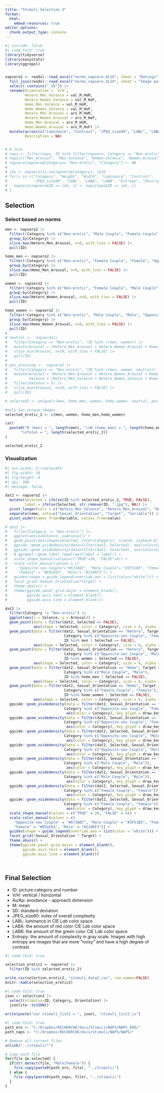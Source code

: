 ```yaml
---
title: "Stimuli Selection 2"
format:
  html:
    embed-resources: true
editor_options: 
  chunk_output_type: console
---
```


```r
#| include: false
#| code-fold: true
library(tidyverse)
library(easystats)
library(ggrepel)


napsero2 <- readxl::read_excel("norms_napsero.XLSX", sheet = "Ratings") |>
  full_join(readxl::read_excel("norms_napsero.XLSX", sheet = "Image parameters"), by = join_by("ID", "Category")) |>
  select(-contains("_SD")) |>
  rename(Orientation = `V/H`,
         Hetero_Men_Valence = val_M_HeM,
         Hetero_Women_Valence = val_M_HeF,
         Homo_Men_Valence = val_M_HoM,
         Homo_Women_Valence = val_M_HoF,
         Hetero_Men_Arousal = aro_M_HeM,
         Hetero_Women_Arousal = aro_M_HeF,
         Homo_Men_Arousal = aro_M_HoM,
         Homo_Women_Arousal = aro_M_HoF) |>
  mutate(across(c("Luminance", "Contrast", "JPEG_size80", "LABL", "LABA", "LABB", "Entropy"), as.numeric),
         Description = NA)


# # Join
# naps <- filter(naps, ID %in% filter(napsero, Category == "Non-erotic")$ID)
# naps[c("Men_Arousal", "Men_Valence", "Women_Valence", "Women_Arousal", "Nr", "Orientation")] <- NA
# napsero[napsero$Category== "Non-erotic", "Category"] <- NA
# 
# ids <- napsero[is.na(napsero$Category), ]$ID
# for(c in c("Category", "Height", "Width", "Luminance", "Contrast",
#            "JPEG_size80", "LABL", "LABA", "LABB", "Entropy", "Description")) {
#   napsero[napsero$ID == ids, c] <- naps[naps$ID == ids, c]
# }

```


## Selection

### Select based on norms
```r
men <- napsero2 |>
  filter(!Category %in% c("Non-erotic", "Male Couple", "Female Couple", "Male")) |>
  group_by(Category) |>
  slice_max(Hetero_Men_Arousal, n=8, with_ties = FALSE) |>
  pull(ID)

homo_men <- napsero2 |>
  filter(!Category %in% c("Non-erotic", "Female Couple", "Female", "Opposite-sex Couple")) |>
  group_by(Category) |>
  slice_max(Homo_Men_Arousal, n=8, with_ties = FALSE) |>
  pull(ID) 

women <- napsero2 |>
  filter(!Category %in% c("Non-erotic", "Female Couple", "Male Couple", "Female"), !ID %in% men) |>
  group_by(Category) |>
  slice_max(Hetero_Women_Arousal, n=8, with_ties = FALSE) |>
  pull(ID) 

homo_women <- napsero2 |>
  filter(!Category %in% c("Non-erotic", "Male Couple", "Male", "Opposite-sex Couple"), !ID %in% men) |>
  group_by(Category) |>
  slice_max(Homo_Women_Arousal, n=8, with_ties = FALSE) |>
  pull(ID) 
# 
# neutral <-  napsero2|>
#   filter(Category == "Non-erotic", !ID %in% c(men, women)) |>
#   mutate(Arousal = (Hetero_Men_Arousal + Hetero_Women_Arousal + Homo_Men_Arousal + Homo_Women_Arousal ) / 4) |>
#   slice_min(Arousal, n=10, with_ties = FALSE) |>
#   pull(ID)
# 
# pos_arousing <-  napsero2 |>
#   filter(Category == "Non-erotic", !ID %in% c(men, women, neutral)) |>
#   mutate(Arousal = (Hetero_Men_Arousal + Hetero_Women_Arousal + Homo_Men_Arousal + Homo_Women_Arousal) / 4,
#          Valence = (Hetero_Men_Valence + Hetero_Women_Valence + Homo_Men_Valence + Homo_Women_Valence) / 4) |>
#   filter(Valence > 5) |>
#   slice_max(Arousal, n=10, with_ties = FALSE) |>
#   pull(ID)

# selected2 <- unique(c(men, homo_men, women, homo_women, neutral, pos_arousing))

#only has unique images 
selected_erotic_2 <- c(men, women, homo_men,homo_women)

cat(
  paste0("N (men) = ", length(men), "\nN (homo_men) = ", length(homo_men),  "\nN (women) = ", length(women), "\nN (homo_women) = ", length(homo_women),
       "\nTotal = ", length(selected_erotic_2))
)

```

```r
selected_erotic_2

```

### Visualization

```r
#| out.width: 1\\textwidth
#| fig.width: 10
#| fig.height: 8
#| dpi: 300
#| message: false

dat2 <- napsero2 |>
  mutate(Selected = ifelse(ID %in% selected_erotic_2, TRUE, FALSE),
         label = ifelse(Selected, str_remove(ID, ".jpg"), NA)) |>
  pivot_longer(cols = c("Hetero_Men_Valence", "Hetero_Men_Arousal", "Hetero_Women_Valence", "Hetero_Women_Arousal", "Homo_Men_Valence", "Homo_Men_Arousal", "Homo_Women_Valence", "Homo_Women_Arousal")) |>
  separate(name, into=c("Sexual_Orientation", "Target", "Variable")) |>
  pivot_wider(names_from=Variable, values_from=value)

# dat2 |>
#   filter(Category != "Non-erotic") |>
#   ggplot(aes(x=Valence, y=Arousal)) +
#   geom_point(aes(shape=Selected, color=Category), size=6, alpha=0.8) +
#   ggside::geom_ysidedensity(data=filter(dat2, Selected), aes(color=Category), key_glyph = draw_key_blank) +
#   ggside::geom_xsidedensity(data=filter(dat2, Selected), aes(color=Category), key_glyph = draw_key_blank) +
#   # ggrepel::geom_label_repel(aes(label = label)) +
#   scale_shape_manual(values=c("TRUE"=20, "FALSE"=4)) +
#   scale_color_manual(values = c(
#     "Opposite-sex Couple"="#673AB7", "Male Couple"= "#3F51B5", "Female Couple" = "#9C27B0",
#     "Female" = "#E91E63", "Male"= "#2196F3")) +
#   guides(shape = guide_legend(override.aes = list(color="white"))) +
#   facet_grid(~Sexual_Orientation*Target) +
#   theme_abyss() +
#   theme(ggside.panel.grid.major = element_blank(), 
#         ggside.axis.text = element_blank(),
#         ggside.axis.line = element_blank())

dat2 |>
  filter(Category != "Non-erotic") |>
  ggplot(aes(x = Valence, y = Arousal)) +
  geom_point(data = filter(dat2, Selected == FALSE),
             aes(shape = Selected, color = Category), size = 4, alpha = 0.3) +
  geom_point(data = filter(dat2, Sexual_Orientation == "Hetero", Target == "Men",
                           Category %in% c("Opposite-sex Couple", "Female"), 
                           ID %in% men | Selected == FALSE),
             aes(shape = Selected, color = Category), size = 6, alpha = 0.8) +
  geom_point(data = filter(dat2, Sexual_Orientation == "Hetero", Target == "Women",
                           Category %in% c("Opposite-sex Couple", "Male"),
                           ID %in% women | Selected == FALSE),
             aes(shape = Selected, color = Category), size = 6, alpha = 0.8) +
  geom_point(data = filter(dat2, Sexual_Orientation == "Homo", Target == "Men",
                           Category %in% c("Male Couple", "Male"), 
                           ID %in% homo_men | Selected == FALSE),
             aes(shape = Selected, color = Category), size = 6, alpha = 0.8) +
  geom_point(data = filter(dat2, Sexual_Orientation == "Homo", Target == "Women", 
                           Category %in% c("Female Couple", "Female"), 
                           ID %in% homo_women | Selected == FALSE),
             aes(shape = Selected, color = Category), size = 6, alpha = 0.8) +
  ggside::geom_ysidedensity(data = filter(dat2, Sexual_Orientation == "Hetero", Target == "Men",
                           Category %in% c("Opposite-sex Couple", "Female")),
                            aes(color = Category), key_glyph = draw_key_blank, alpha = 0.6) +
  ggside::geom_xsidedensity(data = filter(dat2, Sexual_Orientation == "Hetero", Target == "Men",
                           Category %in% c("Opposite-sex Couple", "Female")),
                            aes(color = Category), key_glyph = draw_key_blank, alpha = 0.6) +
  ggside::geom_ysidedensity(data = filter(dat2, Selected, Sexual_Orientation == "Hetero", Target == "Women", 
                           Category %in% c("Opposite-sex Couple", "Male")),
                            aes(color = Category), key_glyph = draw_key_blank, alpha = 0.6) +
  ggside::geom_xsidedensity(data = filter(dat2, Selected, Sexual_Orientation == "Hetero", Target == "Women", 
                           Category %in% c("Opposite-sex Couple", "Male")),
                            aes(color = Category), key_glyph = draw_key_blank, alpha = 0.6) +
  ggside::geom_ysidedensity(data = filter(dat2, Sexual_Orientation == "Homo", Target == "Men",
                           Category %in% c("Male Couple", "Male")),
                            aes(color = Category), key_glyph = draw_key_blank, alpha = 0.6) +
  ggside::geom_xsidedensity(data = filter(dat2, Sexual_Orientation == "Homo", Target == "Men",
                           Category %in% c("Male Couple", "Male")),
                            aes(color = Category), key_glyph = draw_key_blank, alpha = 0.6) +
  ggside::geom_ysidedensity(data = filter(dat2, Selected, Sexual_Orientation == "Homo", Target == "Women", 
                           Category %in% c("Female Couple", "Female")),
                            aes(color = Category), key_glyph = draw_key_blank, alpha = 0.6) +
  ggside::geom_xsidedensity(data = filter(dat2, Selected, Sexual_Orientation == "Homo", Target == "Women", 
                           Category %in% c("Female Couple", "Female")),
                            aes(color = Category), key_glyph = draw_key_blank, alpha = 0.6) +
  scale_shape_manual(values = c("TRUE" = 20, "FALSE" = 4)) +
  scale_color_manual(values = c(
    "Opposite-sex Couple" = "#673AB7", "Male Couple" = "#3F51B5", "Female Couple" = "#9C27B0",
    "Female" = "#E91E63", "Male" = "#2196F3")) +
  guides(shape = guide_legend(override.aes = list(color = "white"))) +
  facet_grid(~Sexual_Orientation * Target) +
  theme_abyss() +
  theme(ggside.panel.grid.major = element_blank(), 
        ggside.axis.text = element_blank(),
        ggside.axis.line = element_blank())




```


## Final Selection

- ID: picture category and number
- V/H: vertical / horizontal
- Av/Ap: avoidance - approach dimension
- M: mean
- SD: standard deviation
- JPEG_size80: index of overall complexity
- LABL: luminance in CIE L*a*b color space
- LABA: the amount of red color CIE L*a*b color space
- LABB: the amount of the green color CIE L*a*b color space
- Entropy: the amount of complexity in gray scale. Images with high entropy are images that are more "noisy" and have a high degree of contrast.

```r
#| code-fold: true

selection_erotic2 <- napsero2 |> 
  filter(ID %in% selected_erotic_2)

write.csv(selection_erotic2, "stimuli_data2.csv", row.names=FALSE)
knitr::kable(selection_erotic2)
```


```r
#| code-fold: true
json <- selection2 |> 
  select(stimulus=ID, Category, Orientation) |> 
  jsonlite::toJSON()
  
write(paste("var stimuli_list2 = ", json), "stimuli_list2.js")
```


```r
#| code-fold: true
path_ero <- "C:/Dropbox/RECHERCHE/docs/Stimuli/NAPS/NAPS_ERO/"
path_naps <- "C:/Dropbox/RECHERCHE/docs/Stimuli/NAPS/NAPS/"

# Remove all current files
unlink("../stimuli/*")

# Copy each file
for(file in selected) {
  if(str_detect(file, "Male|Female")) {
    file.copy(paste0(path_ero, file), "../stimuli/")
  } else {
    file.copy(paste0(path_naps, file), "../stimuli/")
  }
}
```
